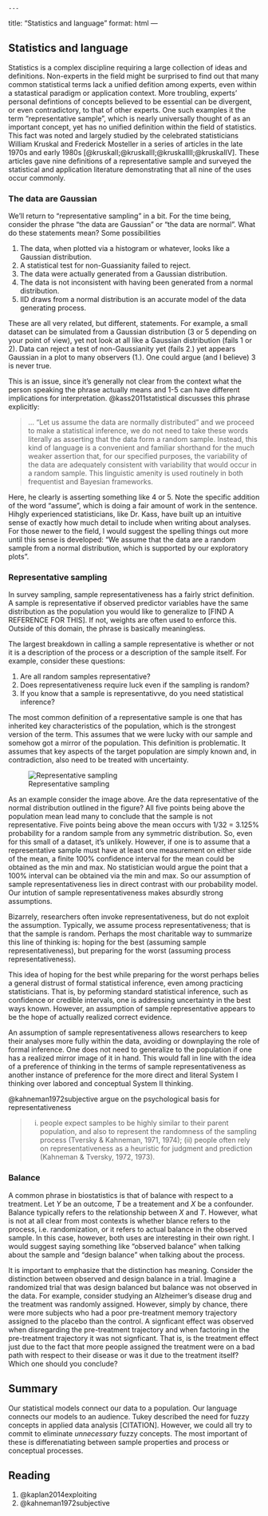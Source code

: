     ---
title: "Statistics and language"
format: html
---

## Statistics and language

Statistics is a complex discipline requiring a large collection of ideas and definitions.
Non-experts in the field might be surprised to find out that many common statistical terms lack a unified defition among experts, even within a statastical paradigm or application context. 
More troubling, experts' personal defintions of concepts believed to be essential can be divergent, or even contradictory, to that of other experts.  One such examples it the term "representative sample", which is nearly universally thought of as an important concept, yet has no unified definition within the field of statistics. 
This fact was noted and largely studied by the celebrated statisticians 
William Kruskal and Frederick Mosteller in a series of articles in the late 1970s and early 1980s [@kruskalI;@kruskalII;@kruskalIII;@kruskalIV]. 
These articles gave nine definitions of a representative sample and surveyed the statistical and application literature demonstrating that all nine of the uses
occur commonly. 

### The data are Gaussian
We'll return to "representative sampling" in a bit. For the time being, consider the phrase "the data are Gaussian" or "the data are normal". What do these statements mean? Some possibilities

1. The data, when plotted via a histogram or whatever, looks like a Gaussian distribution. 
2. A statistical test for non-Guassianity failed to reject. 
3. The data were actually generated from a Gaussian distribution. 
4. The data is not inconsistent with having been generated from a normal distribution. 
5. IID draws from a normal distribution is an accurate model of the data generating process.

These are all very related, but different, statements. For example, a small dataset can be simulated from a Gaussian distribution (3 or 5 depending on your point of view), yet not look at all like a Gaussian distribution (fails 1 or 2).  Data can reject a test of non-Gaussianity yet (fails 2.) yet appears Gaussian in a plot to many observers (1.). One could argue (and I believe) 3 is never true.

This is an issue, since it's generally not clear from the context what the person speaking the phrase actually means and 1-5 can have different implications for interpretation. @kass2011statistical discusses this phrase explicitly:

> ... “Let us assume the data are normally distributed” and we proceed to make a statistical inference, we do not need to take these words literally as asserting that the data form a random sample. Instead, this kind of language is a convenient and familiar shorthand for the much weaker assertion that, for our specified purposes, the variability of the data are adequately consistent with variability that would occur in a random sample. This linguistic amenity is used routinely in both frequentist and Bayesian frameworks. 

Here, he clearly is asserting something like 4 or 5. Note the specific addition of the word "assume", which is doing a fair amount of work in the sentence. Hihgly experienced statisticians, like Dr. Kass, have built up an intuitive sense of exactly how much detail to include when writing about analyses. For those newer to the field, I would suggest the spelling things out more until this sense is developed: "We assume that the data are a random sample from a normal distribution, which is supported by our exploratory plots". 


### Representative sampling

In survey sampling, sample representativeness has a fairly strict definition. A sample is representative if observed predictor variables have the same distribution as the population you would like to generalize to [FIND A REFERENCE FOR THIS]. If not, weights are often used to enforce this. Outside of this domain, the phrase is basically meaningless.

The largest breakdown in calling a sample representative is whether or not it is a description of the process or a description of the sample itself. For example, consider these questions:

1. Are all random samples representative?
2. Does representativeness require luck even if the sampling is random?
3. If you know that a sample is representativve, do you need statistical inference?

The most common definition of a representative sample is one that has inherited key characteristics of the population, which is the strongest version of the term. This assumes that we were lucky with our sample and somehow got a mirror of the population. This definition is problematic. It assumes that key aspects of the target population are simply known and, in contradiction, also need to be treated with uncertainty. 

![Representative sampling](assets/images/representativeSamplingPicture.png)

As an example consider the image above. Are the data representative of the normal distribution outlined in the figure? All five points being above the population mean lead many to conclude that the sample is not representative. Five points being above the mean occurs with 1/32 = 3.125% probability for a random sample from any symmetric distribution. So, even for this small of a dataset, it's unlikely. However, if one is to assume that a representative sample must have at least one measurement on either side of the mean, a finite 100% confidence interval  for the mean could be obtained as the min and max.  No statistician would argue the point that a 100% interval can be obtained via the min and max. So our assumption of sample representativeness lies in direct contrast with our probability model. Our intution of sample representativeness makes absurdly strong assumptions.  

Bizarrely, researchers often invoke representativeness, but do not exploit the assumption. Typically, we assume process representativeness; that is that the sample is random. Perhaps the most charitable way to summarize this line of thinking is: hoping for the best (assuming sample representativeness), but preparing for the worst (assuming process representativeness). 

This idea of hoping for the best while preparing for the worst perhaps belies a general distrust of formal statistical inference, even among practicing statisticians. That is, by peforming standard statistical inference, such as confidence or credible intervals, one is addressing uncertainty in the best ways known. However, an assumption of sample representative appears to be the hope of actually realized correct evidence.

An assumption of sample representativeness allows researchers to keep their analyses more fully within the data, avoiding or downplaying the role of formal inference. One does not need to generalize to the population if one has a realized mirror image of it in hand. This would fall in line with the idea of a preference of thinking in the terms of sample representativeness as another instance of preference for the more direct and literal System I thinking over labored and conceptual System II thinking. 

@kahneman1972subjective argue on the psychological basis for representativeness

>  (i) people expect samples to be highly similar to their parent population, and also to represent the randomness of the sampling process (Tversky & Kahneman, 1971, 1974); (ii) people often rely on representativeness as a heuristic for judgment and prediction (Kahneman & Tversky, 1972, 1973).

### Balance
A common phrase in biostatistics is that of balance with respect to a treatment. Let $Y$ be an outcome, $T$ be a treatement and $X$ be a confounder. Balance typically refers to the relationship between $X$ and $T$. However, what is not at all clear from most contexts is whether blance refers to the process, i.e. randomization, or it refers to actual balance in the observed sample. In this case, however, both uses are interesting in their own right. I would suggest saying something like "observed balance" when talking about the sample and "design balance" when talking about the process. 

It is important to emphasize that the distinction has meaning. Consider the distinction between observed and design balance in a trial. Imagine a randomized trial that was design balanced but balance was not observed in the data. For example, consider studying an Alzheimer's disease drug and the treatment was randomly assigned. However, simply by chance, there were more subjects who had a poor pre-treatment memory trajectory assigned to the placebo than the control. A signficant effect was observed when disregarding the pre-treatment trajectory and when factoring in the pre-treatment trajectory it was not signficant. That is, is the treatment effect just due to the fact that more people assigned the treatment were on a bad path with respect to their disease or was it due to the treatment itself? Which one should you conclude? 





## Summary

Our statistical models connect our data to a population. Our language connects our models to an audience. Tukey described the need for fuzzy concepts in applied data analysis [CITATION]. However, we could all try to commit to eliminate *unnecessary* fuzzy concepts. The most important of these is differenatiating between sample properties and process or conceptual processes. 

## Reading

1. @kaplan2014exploiting
2. @kahneman1972subjective
